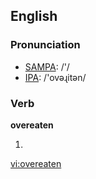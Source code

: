 ==English==

===Pronunciation===
*[[w:SAMPA|SAMPA]]: /'/
*[[w:IPA|IPA]]: /'ovəɻitən/

===Verb===
'''overeaten'''

# {{past participle of|[[overeat]]}}

[[vi:overeaten]]